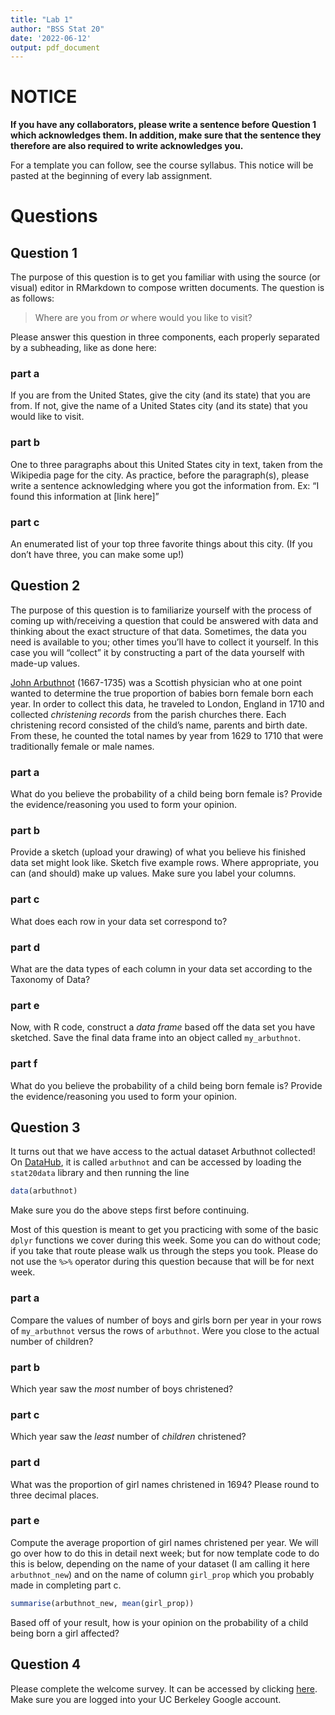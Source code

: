 ```yaml
---
title: "Lab 1"
author: "BSS Stat 20"
date: '2022-06-12'
output: pdf_document
---
```


# NOTICE

**If you have any collaborators, please write a sentence before Question 1 which acknowledges them. In addition, make sure that the sentence they therefore are also required to write acknowledges you.**

For a template you can follow, see the course syllabus. This notice will be pasted at the beginning of every lab assignment. 

# Questions

## Question 1
The purpose of this question is to get you familiar with using the source (or visual) editor in RMarkdown to compose written documents. The question is as follows:

> Where are you from *or* where would you like to visit?

Please answer this question in three components, each properly separated by a subheading, like as done here:

### part a
If you are from the United States, give the city (and its state) that you are from. If not, give the name of a United States city (and its state) that you would like to visit.

### part b
One to three paragraphs about this United States city in text, taken from the Wikipedia page for the city. As practice, before the paragraph(s), please write a sentence acknowledging where you got the information from. Ex: "I found this information at [link here]"

### part c
An enumerated list of your top three favorite things about this city. (If you don't have three, you can make some up!)

## Question 2

The purpose of this question is to familiarize yourself with the process of coming up with/receiving a question that could be answered with data and thinking about the exact structure of that data. Sometimes, the data you need is available to you; other times you'll have to collect it yourself. In this case you will "collect" it by constructing a part of the data yourself with made-up values.

[John Arbuthnot](https://en.wikipedia.org/wiki/John_Arbuthnot) (1667-1735) was a Scottish physician who at one point wanted to determine the true proportion of babies born female born each year. In order to collect this data, he traveled to London, England in 1710 and collected *christening records* from the parish churches there. Each christening record consisted of the child's name, parents and birth date. From these, he counted the total names by year from 1629 to 1710 that were traditionally female or male names.

### part a

What do you believe the probability of a child being born female is? Provide the evidence/reasoning you used to form your opinion.


### part b

Provide a sketch (upload your drawing) of what you believe his finished data set might look like. Sketch five example rows. Where appropriate, you can (and should) make up values. Make sure you label your columns.

### part c

What does each row in your data set correspond to?

### part d

What are the data types of each column in your data set according to the Taxonomy of Data?

### part e

Now, with R code, construct a *data frame* based off the data set you have sketched. Save the final data frame into an object called `my_arbuthnot`.

### part f

What do you believe the probability of a child being born female is? Provide the evidence/reasoning you used to form your opinion.

## Question 3

It turns out that we have access to the actual dataset Arbuthnot collected! On [DataHub](https://stat20.datahub.berkeley.edu), it is called `arbuthnot` and can be accessed by loading the `stat20data` library and then running the line

```r
data(arbuthnot)
```

Make sure you do the above steps first before continuing.

Most of this question is meant to get you practicing with some of the basic `dplyr` functions we cover during this week. Some you can do without code; if you take that route please walk us through the steps you took. Please do not use the `%>%` operator during this question because that will be for next week.

### part a

Compare the values of number of boys and girls born per year in your rows of `my_arbuthnot` versus the rows of `arbuthnot`. Were you close to the actual number of children?

### part b

Which year saw the *most* number of boys christened?

### part c

Which year saw the *least* number of *children* christened?

### part d

What was the proportion of girl names christened in 1694? Please round to three decimal places.

### part e

Compute the average proportion of girl names christened per year. We will go over how to do this in detail next week; but for now template code to do this is below, depending on the name of your dataset (I am calling it here `arbuthnot_new`) and on the name of column `girl_prop` which you probably made in completing part c.

```r
summarise(arbuthnot_new, mean(girl_prop))
```

Based off of your result, how is your opinion on the probability of a child being born a girl affected?

## Question 4

Please complete the welcome survey. It can be accessed by clicking [here](https://docs.google.com/forms/d/e/1FAIpQLSdDZSUZeXxlgiGA1C33XJZk_3XHHHE4yTQ6A9liB3N8WDyDTA/viewform). Make sure you are logged into your UC Berkeley Google account.
